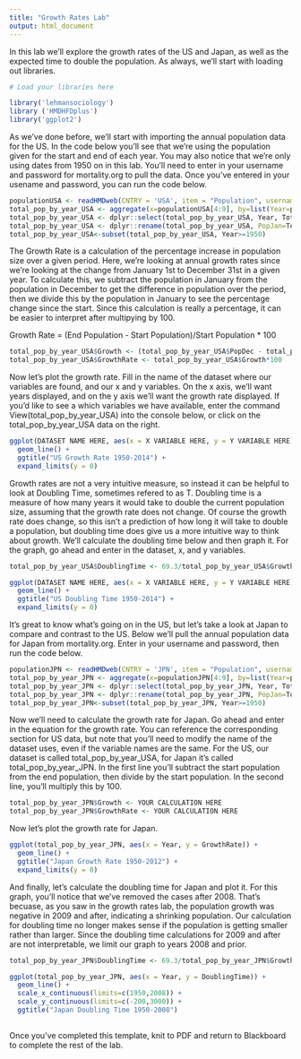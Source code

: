 ```yaml
---
title: "Growth Rates Lab"
output: html_document
---
```


In this lab we'll explore the growth rates of the US and Japan, as well as the expected time to double the population.  As always, we'll start with loading out libraries.
 
```r
# Load your libraries here

library('lehmansociology')
library ('HMDHFDplus')
library('ggplot2')

```

As we've done before, we'll start with importing the annual population data for the US.  In the code below you'll see that we're using the population given for the start and end of each year. You may also notice that we're only using dates from 1950 on in this lab.  You'll need to enter in your username and password for mortality.org to pull the data.  Once you've entered in your usename and password, you can run the code below.

````r

populationUSA <- readHMDweb(CNTRY = 'USA', item = "Population", username = "YOUR MORTALITY.ORG USERNAME", password = "YOUR MORTALITY.ORG PASSWORD")
total_pop_by_year_USA <- aggregate(x=populationUSA[4:9], by=list(Year=populationUSA$Year), FUN=sum)
total_pop_by_year_USA <- dplyr::select(total_pop_by_year_USA, Year, Total1, Total2)
total_pop_by_year_USA <- dplyr::rename(total_pop_by_year_USA, PopJan=Total1, PopDec=Total2)
total_pop_by_year_USA<-subset(total_pop_by_year_USA, Year>=1950)

````

The Growth Rate is a calculation of the percentage increase in population size over a given period.  Here, we're looking at annual growth rates since we're looking at the change from January 1st to December 31st in a given year.  To calculate this, we subtract the population in January from the population in December to get the difference in population over the period, then we divide this by the population in January to see the percentage change since the start.  Since this calculation is really a percentage, it can be easier to interpret after multipying by 100.

  Growth Rate = (End Population - Start Population)/Start Population * 100

````r

total_pop_by_year_USA$Growth <- (total_pop_by_year_USA$PopDec - total_pop_by_year_USA$PopJan) / total_pop_by_year_USA$PopJan
total_pop_by_year_USA$GrowthRate <- total_pop_by_year_USA$Growth*100

````

Now let's plot the growth rate.  Fill in the name of the dataset where our variables are found, and our x and y variables.  On the x axis, we'll want years displayed, and on the y axis we'll want the growth rate displayed.  If you'd like to see a which variables we have available, enter the command View(total_pop_by_year_USA) into the console below, or click on the total_pop_by_year_USA data on the right.

````r

ggplot(DATASET NAME HERE, aes(x = X VARIABLE HERE, y = Y VARIABLE HERE)) +
  geom_line() + 
  ggtitle("US Growth Rate 1950-2014") +
  expand_limits(y = 0)

````

Growth rates are not a very intuitive measure, so instead it can be helpful to look at Doubling Time, sometimes refered to as T.  Doubling time is a measure of how many years it would take to double the current population size, assuming that the growth rate does not change.  Of course the growth rate does change, so this isn't a prediction of how long it will take to double a population, but doubling time does give us a more intuitive way to think about growth.  We'll calculate the doubling time below and then graph it.  For the graph, go ahead and enter in the dataset, x, and y variables.

````r

total_pop_by_year_USA$DoublingTime <- 69.3/total_pop_by_year_USA$GrowthRate

ggplot(DATASET NAME HERE, aes(x = X VARIABLE HERE, y = Y VARIABLE HERE)) +
  geom_line() + 
  ggtitle("US Doubling Time 1950-2014") +
  expand_limits(y = 0)

````

It's great to know what's going on in the US, but let's take a look at Japan to compare and contrast to the US.  Below we'll pull the annual population data for Japan from mortality.org.  Enter in your username and password, then run the code below.

````r

populationJPN <- readHMDweb(CNTRY = 'JPN', item = "Population", username = "YOUR MORTALITY.ORG USERNAME", password = "YOUR MORTALITY.ORG PASSWORD")
total_pop_by_year_JPN <- aggregate(x=populationJPN[4:9], by=list(Year=populationJPN$Year), FUN=sum)
total_pop_by_year_JPN <- dplyr::select(total_pop_by_year_JPN, Year, Total1, Total2)
total_pop_by_year_JPN <- dplyr::rename(total_pop_by_year_JPN, PopJan=Total1, PopDec=Total2)
total_pop_by_year_JPN<-subset(total_pop_by_year_JPN, Year>=1950)

````

Now we'll need to calculate the growth rate for Japan.  Go ahead and enter in the equation for the growth rate.  You can reference the corresponding section for US data, but note that you'll need to modify the name of the dataset uses, even if the variable names are the same.  For the US, our dataset is called total_pop_by_year_USA, for Japan it's called total_pop_by_year_JPN.  In the first line you'll subtract the start population from the end population, then divide by the start population.  In the second line, you'll multiply this by 100.

````r

total_pop_by_year_JPN$Growth <- YOUR CALCULATION HERE
total_pop_by_year_JPN$GrowthRate <- YOUR CALCULATION HERE

````

Now let's plot the growth rate for Japan.

````r

ggplot(total_pop_by_year_JPN, aes(x = Year, y = GrowthRate)) +
  geom_line() + 
  ggtitle("Japan Growth Rate 1950-2012") +
  expand_limits(y = 0)

````

And finally, let's calculate the doubling time for Japan and plot it.  For this graph, you'll notice that we've removed the cases after 2008.  That's becuase, as you saw in the growth rates lab, the population growth was negative in 2009 and after, indicating a shrinking population.  Our calculation for doubling time no longer makes sense if the population is getting smaller rather than larger.  Since the doubling time calculations for 2009 and after are not interpretable, we limit our graph to years 2008 and prior.

````r

total_pop_by_year_JPN$DoublingTime <- 69.3/total_pop_by_year_JPN$GrowthRate

ggplot(total_pop_by_year_JPN, aes(x = Year, y = DoublingTime)) + 
  geom_line() + 
  scale_x_continuous(limits=c(1950,2008)) +
  scale_y_continuous(limits=c(-200,3000)) +
  ggtitle("Japan Doubling Time 1950-2008")
       
````

Once you've completed this template, knit to PDF and return to Blackboard to complete the rest of the lab.
